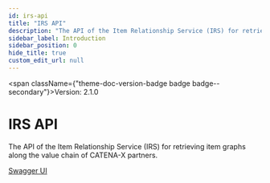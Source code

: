 ```yaml
---
id: irs-api
title: "IRS API"
description: "The API of the Item Relationship Service (IRS) for retrieving item graphs along the value chain of CATENA-X partners."
sidebar_label: Introduction
sidebar_position: 0
hide_title: true
custom_edit_url: null
---
```



<span className={"theme-doc-version-badge badge badge--secondary"}>Version: 2.1.0</span>

# IRS API



The API of the Item Relationship Service (IRS) for retrieving item graphs along the value chain of CATENA-X partners.

<div style={{"marginBottom":"2rem"}}><a href="https://raw.githubusercontent.com/eclipse-tractusx/item-relationship-service/5.1.3/docs/src/api/irs-api.yaml" id={"swagger"} style={{"marginBottom":"1rem"}}>Swagger UI</a></div>
